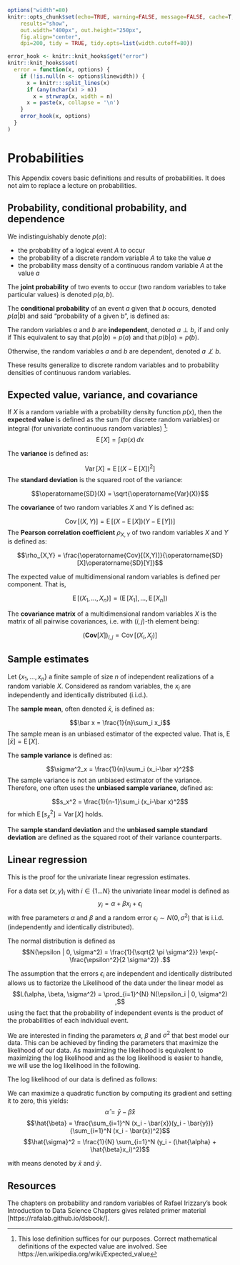 ```r
options("width"=80)
knitr::opts_chunk$set(echo=TRUE, warning=FALSE, message=FALSE, cache=T, 
    results="show",
    out.width="400px", out.height="250px",
    fig.align="center",
    dpi=200, tidy = TRUE, tidy.opts=list(width.cutoff=80))

error_hook <- knitr::knit_hooks$get("error")
knitr::knit_hooks$set(
  error = function(x, options) {
    if (!is.null(n <- options$linewidth)) {
      x = knitr:::split_lines(x)
      if (any(nchar(x) > n))
        x = strwrap(x, width = n)
      x = paste(x, collapse = '\n')
    }
    error_hook(x, options)
  }
)
```

\newcommand{\Var}{\operatorname{Var}} 
\newcommand{\Cov}{\operatorname{Cov}} 
\newcommand{\E}{\operatorname{E}}


# Probabilities {#appendix-probabilities}

This Appendix covers basic definitions and results of probabilities. It does not aim to replace a lecture on probabilities.

## Probability, conditional probability, and dependence 

We indistinguishably denote $p(a)$:

* the probability of a logical event $A$ to occur
*  the probability of a discrete random variable $A$ to take the value $a$
*  the probability mass density of a continuous random variable $A$ at the value $a$

The **joint probability** of two events to occur (two random variables to take particular values) is denoted $p(a,b)$.

<!-- The probability of either event $a$ or $b$ occur, denoted $p(a \vee b)$, equals to: -->
<!-- \begin{align} -->
<!-- p(a \vee b) = p(a) + p(b) - p(a,b) -->
<!-- \end{align} -->

The **conditional probability** of an event $a$ given that $b$ occurs, denoted $p(a|b)$ and said "probability of a given b", is defined as:

\begin{align}
p(a|b):=\frac{p(a,b)}{p(b)}
\end{align}

The random variables $a$ and $b$ are **independent**, denoted $a \perp b$, if and only if 
\begin{align}
p(a,b) = p(a)p(b)
\end{align}
This equivalent to say that $p(a|b) = p(a)$ and that $p(b|a) = p(b)$.

Otherwise, the random variables $a$ and $b$ are dependent, denoted $a \not\perp b$.

<!-- It follows the Bayes theorem: -->
<!-- \begin{align} -->
<!-- p(b|a)=\frac{p(a|b)p(b)}{p(a)} -->
<!-- \end{align} -->

<!-- These results are easy to recollect from an ensemblist point of view. Consider the union and intersection sets in Figure \ref{fig:probs}. -->

<!-- ```{r, out.width = "200px", echo=FALSE, fig.cap="\\label{fig:probs}Probability basics - Ensemblist point of view"} -->
<!-- knitr::include_graphics("../assets/img/lec02-probs-fundamentals.png") -->
<!-- ``` -->

These results generalize to discrete random variables and to probability densities of continuous random variables.

<!-- ## Boole's inequality -->

<!-- Assume we are rolling a six-sided die exactly once. Let $X$ be the result. $X$ can take any value $1,2,...,6$. -->

<!-- Let $A$ be the event that we roll a number smaller than 5, so $X<5$. Let $B$ be the event that we roll a number bigger than 3, so $X>3$. -->

<!-- It is easy to see that: -->

<!-- $p(A) = p(X<5) = p(X \in \{1,2,3,4\}) = \frac{4}{6}$, -->

<!-- $p(B) = p(X>3) = p(X \in \{4,5,6\}) = \frac{3}{6}$ -->

<!-- Thus $p(A) + p(B) = \frac{7}{6}$ -->

<!-- Now we ask: what is the probability of $A \cup B$, i.e. what is the probability that $A$ happens or $B$ happens (or both ^[recall that *or* in math generally means "one or the other or both"])? It is easy to see that, whatever we roll, the result will always be either smaller than 5, or bigger than 3, or both. More formally: -->

<!-- $p(A \cup B) = p(X<5 \textrm{ or } X>3) = p(X \in \{1,2,3,4,5,6\}) = 1$ -->

<!-- We see that $p(A \cup B) \leq p(A) + p(B)$. This is because $A$ and $B$ can happen at the same time. Looking again at the formulas: -->

<!-- $p(A) + p(B) = p(X \in \{1,2,3,4\}) + p(X \in \{4,5,6\})$ -->

<!-- We see that we count the event that we roll a 4 twice. To get an expression for $p(A \cup B)$ using $p(A)$ and $p(B)$ we thus need to subtract away this double counting: -->

<!-- $p(A \cup B) = p(X \in \{1,2,3,4\}) + p(X \in \{4,5,6\}) - p(X = 4) = p(A) + p(B) - p(A \cap B)$ -->

<!-- Where $A \cap B$ refers to both $A$ and $B$ occurring, i.e. when we roll a 4.  -->

<!-- It follows also that, when two events are mutually exclusive (i.e. they cannot happen at the same time), then $p(A \cap B)=0$ and thus: -->

<!-- $p(A \cup B) = p(A) + p(B)$ -->

<!-- The observations we just made also generalize if we are considering many events. Specifically, if we have events $E_1, ..., E_m$, then: -->

<!-- $p\left\{ \bigcup_{i=1}^{m}\left(E_i \right) \right\} \leq\sum_{i=1}^{m}\left\{p\left(E_i\right)\right\}$ -->

<!-- This is called Boole's inequality. -->

## Expected value, variance, and covariance

If $X$ is a random variable with a probability density function $p(x)$, then the **expected value** is defined as the sum (for discrete random variables) or integral (for univariate continuous random variables) ^[This lose definition suffices for our purposes. Correct mathematical definitions of the expected value are involved. See https://en.wikipedia.org/wiki/Expected_value]:
$$\operatorname{E}[X] = \int x p(x)\, dx$$


The **variance** is defined as:

$$\Var[X]=\E[(X - \E[X])^2]$$
The **standard deviation** is the squared root of the variance:

$$\operatorname{SD}(X) = \sqrt{\Var(X)}$$


The **covariance** of two random variables $X$ and $Y$ is defined as: 

$$\Cov[(X,Y)]=\E[(X - \E[X])(Y - \E[Y])]$$
The **Pearson correlation coefficient** $\rho_{X,Y}$ of two random variables $X$ and $Y$ is defined as:

$$\rho_{X,Y} = \frac{\Cov[(X,Y)]}{\operatorname{SD}[X]\operatorname{SD}[Y]}$$

The expected value of multidimensional random variables is defined per component. That is,

$$\E[(X_1,\ldots,X_n)]=(\E[X_1],\ldots,\E[X_n])$$

The **covariance matrix** of a multidimensional random variables $X$ is the matrix of all pairwise covariances, i.e. with $(i,j)$-th element  being:

$$(\textbf{Cov}[X])_{i,j}=\Cov[(X_i,X_j)]$$ 


## Sample estimates
Let $\{x_1,...,x_n\}$ a finite sample of size $n$ of independent realizations of a random variable $X$. Considered as random variables, the $x_i$ are independently and identically distributed (i.i.d.).

The **sample mean**, often denoted $\bar x$, is defined as:

$$\bar x = \frac{1}{n}\sum_i x_i$$
The sample mean is an unbiased estimator of the expected value. That is, $\E[\bar x] = \E[X]$.

The **sample variance** is defined as:

$$\sigma^2_x = \frac{1}{n}\sum_i (x_i-\bar x)^2$$
The sample variance is not an unbiased estimator of the variance. Therefore, one often uses the **unbiased sample variance**, defined as:

$$s_x^2 = \frac{1}{n-1}\sum_i (x_i-\bar x)^2$$
for which $\E[s^2_x] = \Var[X]$ holds.

The **sample standard deviation** and the **unbiased sample standard deviation** are defined as the squared root of their variance counterparts.


## Linear regression {#appendix-lin-reg}
This is the proof for the univariate linear regression estimates.

For a data set $(x, y)_i$ with $i \in \{1 \dots N\}$ the univariate linear model is defined as
$$y_i = \alpha + \beta x_i + \epsilon_i$$
with free parameters $\alpha$ and $\beta$ and a random error
$\epsilon_i \sim N(0, \sigma^2)$ that is i.i.d. (independently and identically distributed).

The normal distribution is defined as
$$N(\epsilon | 0, \sigma^2) = \frac{1}{\sqrt{2 \pi \sigma^2}} \exp(-\frac{\epsilon^2}{2 \sigma^2}) .$$

The assumption that the errors $\epsilon_i$ are independent and identically distributed allows us to factorize the Likelihood of the data under the linear model as
$$L(\alpha, \beta, \sigma^2) = \prod_{i=1}^{N} N(\epsilon_i | 0, \sigma^2) ,$$
using the fact that the probability of independent events is the product of the probabilities of each individual event.

We are interested in finding the parameters $\alpha$, $\beta$ and $\sigma^2$ that best model our data. This can be achieved by finding the parameters that maximize the likelihood of our data. As maximizing the likelihood is equivalent to maximizing the log likelihood and as the log likelihood is easier to handle, we will use the log likelihood in the following. 

The log likelihood of our data is defined as follows: 

\begin{align}
\log(L(\alpha, \beta, \sigma^2)) & = \log( \prod_{i=1}^{N} N(\epsilon_i | 0, \sigma^2) ) \\
& = \sum_{i=1}^{N} \log( N(y_i - (\alpha + \beta x_i) | 0, \sigma^2) ) \\
& =  - 0.5 N \log(2 \pi \sigma^2) + \sum_{i=1}^{N} - \frac{(y_i - (\alpha + \beta x_i))^2}{2 \sigma^2} .
\end{align}

<!-- - $$\log(L(\alpha, \beta, \sigma^2)) = \sum_{i=1}^{N} [- 0.5 \log(\pi \sigma^2) - \frac{(y_i - (\alpha + \beta x_i))^2}{2 \sigma^2}]$$ -->
<!-- $$\log(L(\alpha, \beta, \sigma^2)) = - 0.5 N \log(2 \pi \sigma^2) + \sum_{i=1}^{N} - \frac{(y_i - (\alpha + \beta x_i))^2}{2 \sigma^2} .$$ -->

We can maximize a quadratic function by computing its gradient and setting it to zero, this yields:
$$\hat{\alpha} = \bar{y} - \hat{\beta} \bar{x}$$
$$\hat{\beta} = \frac{\sum_{i=1}^N (x_i - \bar{x})(y_i - \bar{y})}{\sum_{i=1}^N (x_i - \bar{x})^2}$$
$$\hat{\sigma}^2 = \frac{1}{N} \sum_{i=1}^N (y_i - (\hat{\alpha} + \hat{\beta}x_i)^2)$$

with means denoted by $\bar{x}$ and $\bar{y}$.


## Resources

The chapters on probability and random variables of Rafael Irizzary's book Introduction to Data Science Chapters gives related primer material [https://rafalab.github.io/dsbook/]. 

